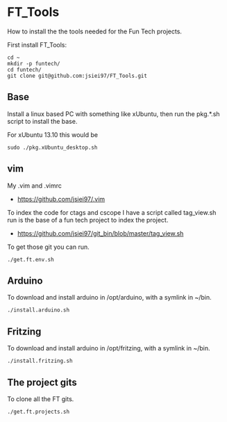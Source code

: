 = FT_Tools =

How to install the the tools needed for the Fun Tech projects.

First install FT_Tools:
<pre>
cd ~
mkdir -p funtech/
cd funtech/
git clone git@github.com:jsiei97/FT_Tools.git
</pre>


== Base ==
Install a linux based PC with something like xUbuntu,
then run the pkg.*.sh script to install the base.

For xUbuntu 13.10 this would be
<pre>
sudo ./pkg.xUbuntu_desktop.sh
</pre>


== vim ==
My .vim and .vimrc
* https://github.com/jsiei97/.vim

To index the code for ctags and cscope I have a script called tag_view.sh
run is the base of a fun tech project to index the project.
* https://github.com/jsiei97/git_bin/blob/master/tag_view.sh

To get those git you can run.
<pre>
./get.ft.env.sh
</pre>


== Arduino ==
To download and install arduino in /opt/arduino, with a symlink in ~/bin.

<pre>
./install.arduino.sh
</pre>


== Fritzing ==
To download and install arduino in /opt/fritzing, with a symlink in ~/bin.

<pre>
./install.fritzing.sh
</pre>


== The project gits ==
To clone all the FT gits.
<pre>
./get.ft.projects.sh
</pre>

